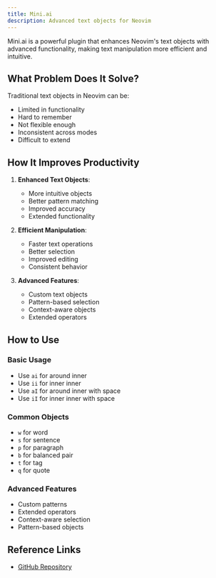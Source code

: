 ```yaml
---
title: Mini.ai
description: Advanced text objects for Neovim
---
```


Mini.ai is a powerful plugin that enhances Neovim's text objects with advanced functionality, making text manipulation more efficient and intuitive.

## What Problem Does It Solve?

Traditional text objects in Neovim can be:

- Limited in functionality
- Hard to remember
- Not flexible enough
- Inconsistent across modes
- Difficult to extend

## How It Improves Productivity

1. **Enhanced Text Objects**:

   - More intuitive objects
   - Better pattern matching
   - Improved accuracy
   - Extended functionality

2. **Efficient Manipulation**:

   - Faster text operations
   - Better selection
   - Improved editing
   - Consistent behavior

3. **Advanced Features**:
   - Custom text objects
   - Pattern-based selection
   - Context-aware objects
   - Extended operators

## How to Use

### Basic Usage

- Use `ai` for around inner
- Use `ii` for inner inner
- Use `aI` for around inner with space
- Use `iI` for inner inner with space

### Common Objects

- `w` for word
- `s` for sentence
- `p` for paragraph
- `b` for balanced pair
- `t` for tag
- `q` for quote

### Advanced Features

- Custom patterns
- Extended operators
- Context-aware selection
- Pattern-based objects

## Reference Links

- [GitHub Repository](https://github.com/echasnovski/mini.ai)
